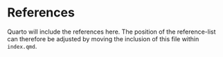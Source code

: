 # References {.unnumbered}

Quarto will include the references here. 
The position of the reference-list can therefore be adjusted by moving the
inclusion of this file within `index.qmd`.

::: {#refs}
:::
